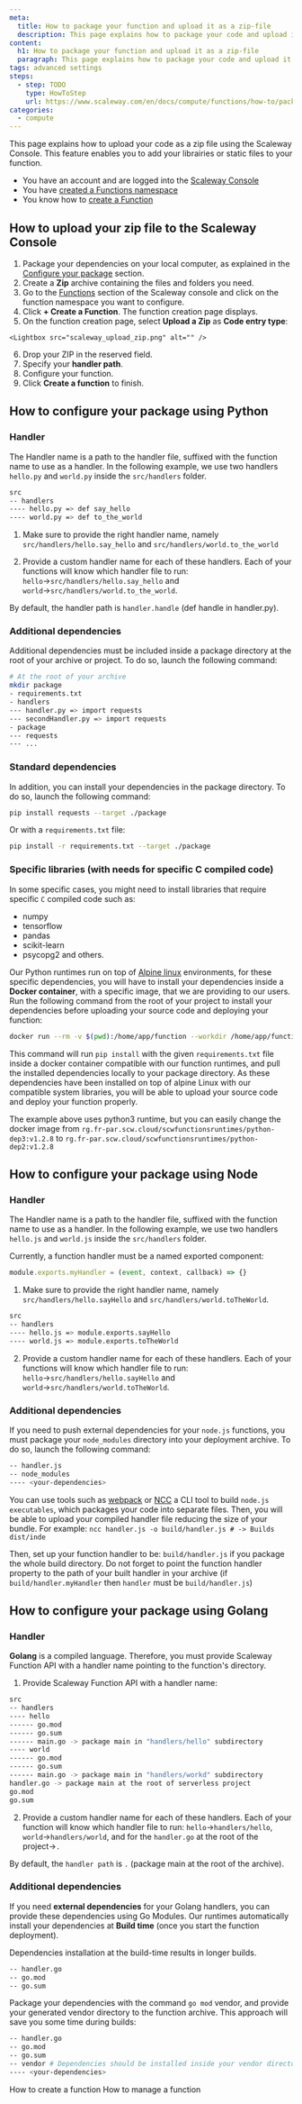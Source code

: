 ```yaml
---
meta:
  title: How to package your function and upload it as a zip-file
  description: This page explains how to package your code and upload it as a zip to Serverless Functions Console
content:
  h1: How to package your function and upload it as a zip-file
  paragraph: This page explains how to package your code and upload it as a zip to Serverless Functions Console
tags: advanced settings
steps:
  - step: TODO
    type: HowToStep
    url: https://www.scaleway.com/en/docs/compute/functions/how-to/package-your-function-in-zip
categories:
  - compute
---
```


This page explains how to upload your code as a zip file using the Scaleway Console.
This feature enables you to add your librairies or static files to your function. 

<Message type="requirement">

  - You have an account and are logged into the [Scaleway Console](https://console.scaleway.com)
  - You have [created a Functions namespace](/compute/functions/how-to/create-a-functions-namespace/)
  - You know how to [create a Function](/compute/functions/how-to/create-a-function/)

</Message>

## How to upload your zip file to the Scaleway Console

  1. Package your dependencies on your local computer, as explained in the [Configure your package](/compute/functions/how-to/package-function-in-zip/#how-to-configure-your-package-using-python) section.
  2. Create a **Zip** archive containing the files and folders you need.
  3. Go to the [Functions](https://console.scaleway.com/functions/namespaces) section of the Scaleway console and click on the function namespace you want to configure.
  4. Click **+ Create a Function**. The function creation page displays.
  5. On the function creation page, select **Upload a Zip** as **Code entry type**:

    <Lightbox src="scaleway_upload_zip.png" alt="" />

  6. Drop your ZIP in the reserved field.
  7. Specify your **handler path**.
  8. Configure your function.
  9. Click **Create a function** to finish.

## How to configure your package using Python

### Handler

The Handler name is a path to the handler file, suffixed with the function name to use as a handler. In the following example, we use two handlers `hello.py` and `world.py` inside the `src/handlers` folder.

  ```bash
  src
  -- handlers
  ---- hello.py => def say_hello
  ---- world.py => def to_the_world
  ```

1. Make sure to provide the right handler name, namely `src/handlers/hello.say_hello` and `src/handlers/world.to_the_world`

2. Provide a custom handler name for each of these handlers. Each of your functions will know which handler file to run: `hello`→`src/handlers/hello.say_hello` and `world`→`src/handlers/world.to_the_world`.

  <Message type="note">

  By default, the handler path is `handler.handle` (def handle in handler.py).

  </Message>
 
### Additional dependencies
Additional dependencies must be included inside a package directory at the root of your archive or project. To do so, launch the following command:

```bash
# At the root of your archive
mkdir package
- requirements.txt
- handlers
--- handler.py => import requests
--- secondHandler.py => import requests
- package
--- requests
--- ...
```

### Standard dependencies
In addition, you can install your dependencies in the package directory. To do so, launch the following command:
```bash
pip install requests --target ./package
```
Or with a `requirements.txt` file:
``` bash
pip install -r requirements.txt --target ./package
```

### Specific libraries (with needs for specific C compiled code)
In some specific cases, you might need to install libraries that require specific `C` compiled code such as:
- numpy
- tensorflow
- pandas
- scikit-learn
- psycopg2
and others.

Our Python runtimes run on top of [Alpine linux](https://alpinelinux.org/) environments, for these specific dependencies, you will have to install your dependencies inside a **Docker container**, with a specific image, that we are providing to our users.
Run the following command from the root of your project to install your dependencies before uploading your source code and deploying your function:

```bash
docker run --rm -v $(pwd):/home/app/function --workdir /home/app/function rg.fr-par.scw.cloud/scwfunctionsruntimes/python-dep3:v1.2.8 pip install -r requirements.txt --target ./package
``` 

This command will run `pip install` with the given `requirements.txt` file inside a docker container compatible with our function runtimes, and pull the installed dependencies locally to your package directory. As these dependencies have been installed on top of alpine Linux with our compatible system libraries, you will be able to upload your source code and deploy your function properly.
<Message type="note">

The example above uses python3 runtime, but you can easily change the docker image from `rg.fr-par.scw.cloud/scwfunctionsruntimes/python-dep3:v1.2.8` to `rg.fr-par.scw.cloud/scwfunctionsruntimes/python-dep2:v1.2.8`

</Message>


## How to configure your package using Node

### Handler 

The Handler name is a path to the handler file, suffixed with the function name to use as a handler. In the following example, we use two handlers `hello.js` and `world.js` inside the `src/handlers` folder.

<Message type="note">

Currently, a function handler must be a named exported component:
``` javascript 
module.exports.myHandler = (event, context, callback) => {}
``` 

</Message>

1. Make sure to provide the right handler name, namely `src/handlers/hello.sayHello` and `src/handlers/world.toTheWorld`.

  ```bash
  src
  -- handlers
  ---- hello.js => module.exports.sayHello
  ---- world.js => module.exports.toTheWorld
  ```

2. Provide a custom handler name for each of these handlers. Each of your functions will know which handler file to run: `hello`→`src/handlers/hello.sayHello` and `world`→`src/handlers/world.toTheWorld`.

### Additional dependencies
 
If you need to push external dependencies for your `node.js` functions, you must package your `node_modules` directory into your deployment archive. To do so, launch the following command:
```bash
-- handler.js
-- node_modules
---- <your-dependencies>
```
You can use tools such as [webpack](https://webpack.js.org/) or [NCC](https://www.npmjs.com/package/@vercel/ncc) a CLI tool to build `node.js executables`, which packages your code into separate files. Then, you will be able to upload your compiled handler file reducing the size of your bundle.
  For example:
  ```ncc handler.js -o build/handler.js # -> Builds dist/inde```
 
Then, set up your function handler to be: `build/handler.js` if you package the whole build directory. Do not forget to point the function handler property to the path of your built handler in your archive (if `build/handler.myHandler` then `handler` must be `build/handler.js`)

## How to configure your package using Golang 

### Handler
**Golang** is a compiled language. Therefore, you must provide Scaleway Function API with a handler name pointing to the function's directory. 

1. Provide Scaleway Function API with a handler name:
```bash 
src
-- handlers
---- hello
------ go.mod
------ go.sum
------ main.go -> package main in "handlers/hello" subdirectory
---- world
------ go.mod
------ go.sum
------ main.go -> package main in "handlers/workd" subdirectory
handler.go -> package main at the root of serverless project
go.mod
go.sum
```
2. Provide a custom handler name for each of these handlers. Each of your function will know which handler file to run: `hello`→`handlers/hello`, `world`→`handlers/world`, and for the `handler.go` at the root of the project→`.`

  <Message type="note">

  By default, the `handler path` is `.` (package main at the root of the archive).

  </Message>

### Additional dependencies
If you need **external dependencies** for your Golang handlers, you can provide these dependencies using Go Modules.
Our runtimes automatically install your dependencies at **Build time** (once you start the function deployment). 

<Message type="note">

 Dependencies installation at the build-time results in longer builds.

</Message>

```bash
-- handler.go
-- go.mod
-- go.sum
```
Package your dependencies with the command `go mod` vendor, and provide your generated vendor directory to the function archive. This approach will save you some time during builds:
```bash
-- handler.go
-- go.mod
-- go.sum
-- vendor # Dependencies should be installed inside your vendor directory
---- <your-dependencies>
```

<Navigation title="See Also">
  <PreviousButton to="/compute/functions/how-to/create-a-function/">How to create a function</PreviousButton>
  <NextButton to="/compute/functions/how-to/manage-a-function/">How to manage a function</NextButton>
</Navigation>
